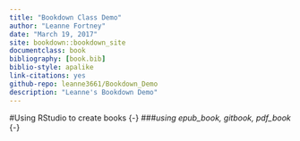 ```yaml
---
title: "Bookdown Class Demo"
author: "Leanne Fortney"
date: "March 19, 2017"
site: bookdown::bookdown_site
documentclass: book
bibliography: [book.bib]
biblio-style: apalike
link-citations: yes
github-repo: leanne3661/Bookdown_Demo
description: "Leanne's Bookdown Demo"
---
```


#Using RStudio to create books {-}
###*using epub_book, gitbook, pdf_book* {-}

